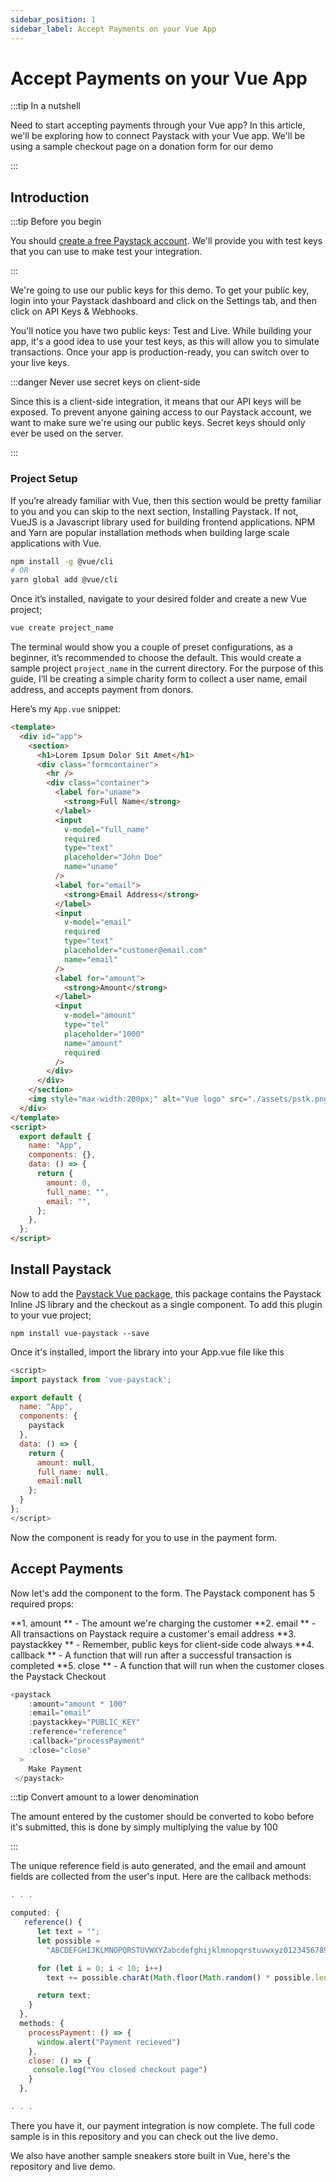 ```yaml
---
sidebar_position: 1
sidebar_label: Accept Payments on your Vue App
---
```



# Accept Payments on your Vue App

:::tip In a nutshell

Need to start accepting payments through your Vue app? In this article, we'll be exploring how to connect Paystack with your Vue app. We'll be using a sample checkout page on a donation form for our demo

:::

## Introduction

:::tip Before you begin

You should [create a free Paystack account](http://sdhsdsd.com). We'll provide you with test keys that you can use to make test your integration.

:::

We're going to use our public keys for this demo. To get your public key, login into your Paystack dashboard and click on the Settings tab, and then click on API Keys & Webhooks.

You'll notice you have two public keys: Test and Live. While building your app, it's a good idea to use your test keys, as this will allow you to simulate transactions. Once your app is production-ready, you can switch over to your live keys.

:::danger Never use secret keys on client-side

Since this is a client-side integration, it means that our API keys will be exposed. To prevent anyone gaining access to our Paystack account, we want to make sure we're using our public keys. Secret keys should only ever be used on the server.

:::

### Project Setup

If you’re already familiar with Vue, then this section would be pretty familiar to you and you can skip to the next section, Installing Paystack. If not, VueJS is a Javascript library used for building frontend applications. NPM and Yarn are popular installation methods when building large scale applications with Vue.

```bash
npm install -g @vue/cli
# OR
yarn global add @vue/cli
```

Once it’s installed, navigate to your desired folder and create a new Vue project;

```bash
vue create project_name
```

The terminal would show you a couple of preset configurations, as a beginner, it’s recommended to choose the default. This would create a sample project `project_name` in the current directory. For the purpose of this guide, I’ll be creating a simple charity form to collect a user name, email address, and accepts payment from donors.

Here’s my `App.vue` snippet:

```html
<template>
  <div id="app">
    <section>
      <h1>Lorem Ipsum Dolor Sit Amet</h1>
      <div class="formcontainer">
        <hr />
        <div class="container">
          <label for="uname">
            <strong>Full Name</strong>
          </label>
          <input
            v-model="full_name"
            required
            type="text"
            placeholder="John Doe"
            name="uname"
          />
          <label for="email">
            <strong>Email Address</strong>
          </label>
          <input
            v-model="email"
            required
            type="text"
            placeholder="customer@email.com"
            name="email"
          />
          <label for="amount">
            <strong>Amount</strong>
          </label>
          <input
            v-model="amount"
            type="tel"
            placeholder="1000"
            name="amount"
            required
          />
        </div>
      </div>
    </section>
    <img style="max-width:200px;" alt="Vue logo" src="./assets/pstk.png" />
  </div>
</template>
<script>
  export default {
    name: "App",
    components: {},
    data: () => {
      return {
        amount: 0,
        full_name: "",
        email: "",
      };
    },
  };
</script>
```

## Install Paystack

Now to add the [Paystack Vue package](http://sdsd.com), this package contains the Paystack Inline JS library and the checkout as a single component. To add this plugin to your vue project;

```
npm install vue-paystack --save
```

Once it's installed, import the library into your App.vue file like this

```js
<script>
import paystack from 'vue-paystack';

export default {
  name: "App",
  components: {
    paystack
  },
  data: () => {
    return {
      amount: null,
      full_name: null,
      email:null
    };
  }
};
</script>
```

Now the component is ready for you to use in the payment form.

## Accept Payments

Now let's add the component to the form. The Paystack component has 5 required props:

**1. amount ** - The amount we're charging the customer
**2. email ** - All transactions on Paystack require a customer's email address
**3. paystackkey ** - Remember, public keys for client-side code always
**4. callback ** - A function that will run after a successful transaction is completed
**5. close ** - A function that will run when the customer closes the Paystack Checkout

```js
<paystack
    :amount="amount * 100"
    :email="email"
    :paystackkey="PUBLIC_KEY"
    :reference="reference"
    :callback="processPayment"
    :close="close"
  >
    Make Payment
 </paystack>
```

:::tip Convert amount to a lower denomination

The amount entered by the customer should be converted to kobo before it's submitted, this is done by simply multiplying the value by 100

:::

The unique reference field is auto generated, and the email and amount fields are collected from the user's input. Here are the callback methods:

```js
. . .

computed: {
   reference() {
      let text = "";
      let possible =
        "ABCDEFGHIJKLMNOPQRSTUVWXYZabcdefghijklmnopqrstuvwxyz0123456789";

      for (let i = 0; i < 10; i++)
        text += possible.charAt(Math.floor(Math.random() * possible.length));

      return text;
    }
  },
  methods: {
    processPayment: () => {
      window.alert("Payment recieved")
    },
    close: () => {
     console.log("You closed checkout page")
    }
  },

. . .
```

There you have it, our payment integration is now complete. The full code sample is in this repository and you can check out the live demo.

We also have another sample sneakers store built in Vue, here's the repository and live demo.
